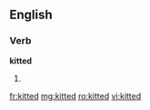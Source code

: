 ==English==

===Verb===
'''kitted'''

# {{past of|[[kit]]}}

[[fr:kitted]]
[[mg:kitted]]
[[ro:kitted]]
[[vi:kitted]]
